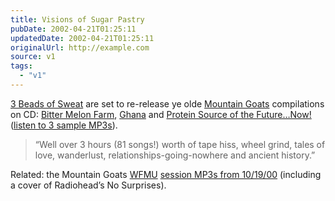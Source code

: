 ```yaml
---
title: Visions of Sugar Pastry
pubDate: 2002-04-21T01:25:11
updatedDate: 2002-04-21T01:25:11
originalUrl: http://example.com
source: v1
tags:
  - "v1"
---
```


[3 Beads of Sweat][1] are set to re-release ye olde [Mountain Goats][2] compilations on CD: [Bitter Melon Farm][3], [Ghana][4] and [Protein Source of the Future&#8230;Now!][5] ([listen to 3 sample MP3s][6]).

> &#8220;Well over 3 hours (81 songs!) worth of tape hiss, wheel grind, tales of love, wanderlust, relationships-going-nowhere and ancient history.&#8221;

Related: the Mountain Goats [WFMU][7] [session MP3s from 10/19/00][8] (including a cover of Radiohead&#8217;s No Surprises).

[1]: http://www.3bos.com/ "3 Beads of Sweat record label"
[2]: http://www.themountaingoats.net/
[3]: http://www.3bos.com/label/releases/1002.html "the Mountain Goats: 'Bitter Melon Farm'"
[4]: http://www.3bos.com/label/releases/1003.html "the Mountain Goats: 'Ghana'"
[5]: http://www.3bos.com/label/releases/1001.html "the Mountain Goats: 'Protein Source of the Future...Now!'"
[6]: http://www.3bos.com/label/artists/mountaingoats/mountaingoats_mp3.html "Listen to 'Love Cuts the Strings', 'Star Dusting' and 'Going to Port Washington'"
[7]: http://www.wfmu.org/ "WFMU: excellent 'non-commercial, freeform radio station' broadcasting online"
[8]: http://www.knerd.com/~sashwap/goats/
